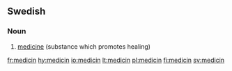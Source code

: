 ==Swedish==

===Noun===
{{infl|sv|noun|g=c}}

# [[medicine]] (substance which promotes healing)

{{tbot entry|Swedish|medicine|2007|November}}

[[fr:medicin]]
[[hy:medicin]]
[[io:medicin]]
[[lt:medicin]]
[[pl:medicin]]
[[fi:medicin]]
[[sv:medicin]]